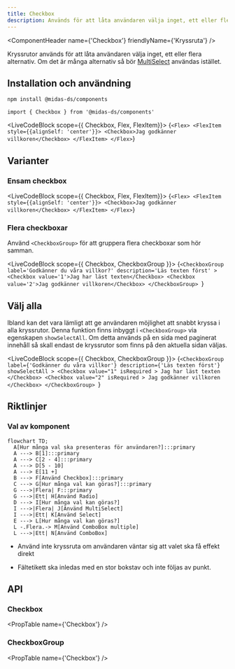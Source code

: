 ```yaml
---
title: Checkbox
description: Används för att låta användaren välja inget, ett eller flera alternativ.
---
```



<ComponentHeader
  name={'Checkbox'}
  friendlyName={'Kryssruta'}
/>

Kryssrutor används för att låta användaren välja inget, ett eller flera alternativ. Om det är många alternativ så bör [MultiSelect](./multi-select.mdx) användas istället.

## Installation och användning

```bash npm2yarn
npm install @midas-ds/components
```

```tsx
import { Checkbox } from '@midas-ds/components'
```

<LiveCodeBlock scope={{ Checkbox, Flex, FlexItem}}>
  {`<Flex>
    <FlexItem style={{alignSelf: 'center'}}>
      <Checkbox>Jag godkänner villkoren</Checkbox>
    </FlexItem>
</Flex>`}
</LiveCodeBlock>

## Varianter

### Ensam checkbox

<LiveCodeBlock scope={{ Checkbox, Flex, FlexItem}}>
  {`<Flex>
    <FlexItem style={{alignSelf: 'center'}}>
      <Checkbox>Jag godkänner villkoren</Checkbox>
    </FlexItem>
</Flex>`}
</LiveCodeBlock>

### Flera checkboxar

Använd `<CheckboxGroup>` för att gruppera flera checkboxar som hör samman.

<LiveCodeBlock scope={{ Checkbox, CheckboxGroup }}>
  {`<CheckboxGroup
        label='Godkänner du våra villkor?'
        description='Läs texten först'
      >
        <Checkbox value='1'>Jag har läst texten</Checkbox>
        <Checkbox value='2'>Jag godkänner villkoren</Checkbox>
    </CheckboxGroup>
`}
</LiveCodeBlock>


## Välj alla

Ibland kan det vara lämligt att ge användaren möjlighet att snabbt kryssa i alla kryssrutor. Denna funktion finns inbyggt i `<CheckboxGroup>` via egenskapen `showSelectAll`. Om detta används på en sida med paginerat innehåll så skall endast de kryssrutor som finns på den aktuella sidan väljas.

<LiveCodeBlock scope={{ Checkbox, CheckboxGroup }}>
  {`<CheckboxGroup
    label={'Godkänner du våra villkor'}
    description={'Läs texten först'}
    showSelectAll
    >
      <Checkbox
        value="1"
        isRequired
      >
        Jag har läst texten
      </Checkbox>
      <Checkbox
        value="2"
        isRequired
      >
        Jag godkänner villkoren
      </Checkbox>
  </CheckboxGroup>
`}
</LiveCodeBlock>

## Riktlinjer

### Val av komponent

```mermaid
flowchart TD;
  A[Hur många val ska presenteras för användaren?]:::primary
  A ---> B[1]:::primary
  A ---> C[2 - 4]:::primary
  A ---> D[5 - 10]
  A ---> E[11 +]
  B ---> F[Använd Checkbox]:::primary
  C ---> G[Hur många val kan göras?]:::primary
  G --->|Flera| F:::primary
  G --->|Ett| H[Använd Radio]
  D ---> I[Hur många val kan göras?]
  I --->|Flera| J[Använd MultiSelect]
  I --->|Ett| K[Använd Select]
  E ---> L[Hur många val kan göras?]
  L -.Flera.-> M[Använd ComboBox multiple]
  L --->|Ett| N[Använd ComboBox]
```

- Använd inte kryssruta om användaren väntar sig att valet ska få effekt direkt

- Fältetikett ska inledas med en stor bokstav och inte följas av punkt.

## API

### Checkbox

<PropTable name={'Checkbox'} />

### CheckboxGroup

<PropTable name={'Checkbox'} />
